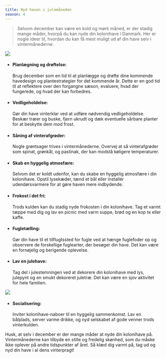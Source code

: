 ```yaml
---
title: Nyd haven i julemåneden
season: 4
---
```


> Selvom december kan være en kold og mørk måned, er der stadig mange måder, hvorpå du kan nyde din kolonihave i Danmark. Her er nogle ideer til, hvordan du kan få mest muligt ud af din have selv i vintermånederne:

<img src="/images/illustrations/color-illustration-xmastree.svg" className="illustration" />

- #### Planlægning og drøftelse:

  Brug december som en tid til at planlægge og drøfte dine kommende havedesign og plantestrategier for det kommende år. Dette er en god tid til at reflektere over den forgangne sæson, evaluere, hvad der fungerede, og hvad der kan forbedres.

- #### Vedligeholdelse:

  Gør din have vinterklar ved at udføre nødvendig vedligeholdelse. Beskær træer og buske, fjern ukrudt og dæk eventuelle sårbare planter for at beskytte dem mod frost.

- #### Såning af vinterafgrøder:

  Nogle grøntsager trives i vintermånederne. Overvej at så vinterafgrøder som spinat, grønkål, og pastinak, der kan modstå køligere temperaturer.

- #### Skab en hyggelig atmosfære:

  Selvom det er koldt udenfor, kan du skabe en hyggelig atmosfære i din kolonihave. Opstil lysekæder, tænd et bål eller installér udendørsvarmere for at gøre haven mere indbydende.

- #### Frokost i det fri:

  Trods kulden kan du stadig nyde frokosten i din kolonihave. Tag et varmt tæppe med dig og lav en picnic med varm suppe, brød og en kop te eller kaffe.

- #### Fugletælling:

  Gør din have til et tilflugtssted for fugle ved at hænge fuglefoder op og observere de forskellige fuglearter, der besøger din have. Det kan være en fornøjelig og berigende oplevelse.

- #### Lav en julehave:

  Tag del i julestemningen ved at dekorere din kolonihave med lys, julepynt og en smukt dekoreret juletræ. Det kan være en sjov aktivitet for hele familien.

<img src="/images/illustrations/illustration-bonfire.svg" className="illustration" />

- #### Socialisering:
  Inviter kolonihave-naboer til en hyggelig sammenkomst. Lav en bålplads, server varme drikke, og nyd selskabet af gode venner trods vinterkulden.

Husk, at selv i december er der mange måder at nyde din kolonihave på. Vintermånederne kan tilbyde en stille og fredelig skønhed, som du måske ikke oplever på andre tidspunkter af året. Så klæd dig varmt på, tag ud og nyd din have i al dens vinterpragt!
